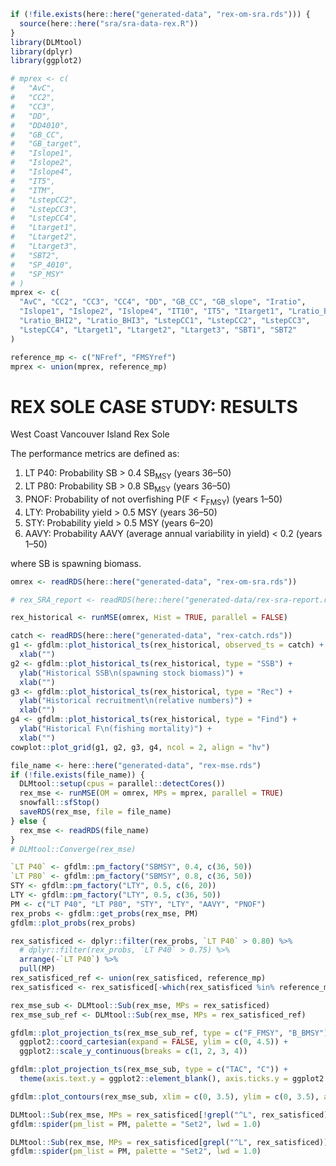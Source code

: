\newpage

```r
if (!file.exists(here::here("generated-data", "rex-om-sra.rds"))) {
  source(here::here("sra/sra-data-rex.R"))
}
library(DLMtool)
library(dplyr)
library(ggplot2)
```
  
<!-- # REX SOLE: MANAGEMENT PROCEDURE SPECIFICATIONS {#app:desc-mp-rex} -->

<!-- Use the management procedures that passed the screening test -->

```r
# mprex <- c(
#   "AvC",
#   "CC2",
#   "CC3",
#   "DD",
#   "DD4010",
#   "GB_CC",
#   "GB_target",
#   "Islope1",
#   "Islope2",
#   "Islope4",
#   "IT5",
#   "ITM",
#   "LstepCC2",
#   "LstepCC3",
#   "LstepCC4",
#   "Ltarget1",
#   "Ltarget2",
#   "Ltarget3",
#   "SBT2",
#   "SP_4010",
#   "SP_MSY"
# )
mprex <- c(
  "AvC", "CC2", "CC3", "CC4", "DD", "GB_CC", "GB_slope", "Iratio",
  "Islope1", "Islope2", "Islope4", "IT10", "IT5", "Itarget1", "Lratio_BHI",
  "Lratio_BHI2", "Lratio_BHI3", "LstepCC1", "LstepCC2", "LstepCC3",
  "LstepCC4", "Ltarget1", "Ltarget2", "Ltarget3", "SBT1", "SBT2"
)

reference_mp <- c("NFref", "FMSYref")
mprex <- union(mprex, reference_mp)
```

# REX SOLE CASE STUDY: RESULTS

West Coast Vancouver Island Rex Sole
  
The performance metrics are defined as:

1. LT P40: Probability SB > 0.4 SB~MSY~ (years 36--50)
1. LT P80: Probability SB > 0.8 SB~MSY~ (years 36--50)
1. PNOF: Probability of not overfishing P(F < F~FMSY~) (years 1--50)
1. LTY: Probability yield > 0.5 MSY (years 36--50)
1. STY: Probability yield > 0.5 MSY (years 6--20)
1. AAVY: Probability AAVY (average annual variability in yield) < 0.2 (years 1--50)

where SB is spawning biomass.
  

<!-- Get the operating model. For Shortraker we are using the DLMtool operating model. -->

```r
omrex <- readRDS(here::here("generated-data", "rex-om-sra.rds"))
```

<!-- How well does the SRA OM fit the indices? -->

```r
# rex_SRA_report <- readRDS(here::here("generated-data/rex-sra-report.rds"))
```

<!-- Run the historical part of the MSE.  -->

```r
rex_historical <- runMSE(omrex, Hist = TRUE, parallel = FALSE)
```

```r
catch <- readRDS(here::here("generated-data", "rex-catch.rds"))
g1 <- gfdlm::plot_historical_ts(rex_historical, observed_ts = catch) +
  xlab("")
g2 <- gfdlm::plot_historical_ts(rex_historical, type = "SSB") +
  ylab("Historical SSB\n(spawning stock biomass)") +
  xlab("")
g3 <- gfdlm::plot_historical_ts(rex_historical, type = "Rec") +
  ylab("Historical recruitment\n(relative numbers)") +
  xlab("")
g4 <- gfdlm::plot_historical_ts(rex_historical, type = "Find") +
  ylab("Historical F\n(fishing mortality)") +
  xlab("")
cowplot::plot_grid(g1, g2, g3, g4, ncol = 2, align = "hv")
```

```r
file_name <- here::here("generated-data", "rex-mse.rds")
if (!file.exists(file_name)) {
  DLMtool::setup(cpus = parallel::detectCores())
  rex_mse <- runMSE(OM = omrex, MPs = mprex, parallel = TRUE)
  snowfall::sfStop()
  saveRDS(rex_mse, file = file_name)
} else {
  rex_mse <- readRDS(file_name)
}
# DLMtool::Converge(rex_mse)
```

```r
`LT P40` <- gfdlm::pm_factory("SBMSY", 0.4, c(36, 50))
`LT P80` <- gfdlm::pm_factory("SBMSY", 0.8, c(36, 50))
STY <- gfdlm::pm_factory("LTY", 0.5, c(6, 20))
LTY <- gfdlm::pm_factory("LTY", 0.5, c(36, 50))
PM <- c("LT P40", "LT P80", "STY", "LTY", "AAVY", "PNOF")
rex_probs <- gfdlm::get_probs(rex_mse, PM)
gfdlm::plot_probs(rex_probs)
```

```r
rex_satisficed <- dplyr::filter(rex_probs, `LT P40` > 0.80) %>%
  # dplyr::filter(rex_probs, `LT P40` > 0.75) %>% 
  arrange(-`LT P40`) %>%
  pull(MP)
rex_satisficed_ref <- union(rex_satisficed, reference_mp)
rex_satisficed <- rex_satisficed[-which(rex_satisficed %in% reference_mp)]
```

```r
rex_mse_sub <- DLMtool::Sub(rex_mse, MPs = rex_satisficed)
rex_mse_sub_ref <- DLMtool::Sub(rex_mse, MPs = rex_satisficed_ref)
```


```r
gfdlm::plot_projection_ts(rex_mse_sub_ref, type = c("F_FMSY", "B_BMSY")) +
  ggplot2::coord_cartesian(expand = FALSE, ylim = c(0, 4.5)) +
  ggplot2::scale_y_continuous(breaks = c(1, 2, 3, 4))
```

```r
gfdlm::plot_projection_ts(rex_mse_sub, type = c("TAC", "C")) +
  theme(axis.text.y = ggplot2::element_blank(), axis.ticks.y = ggplot2::element_blank())
```

```r
gfdlm::plot_contours(rex_mse_sub, xlim = c(0, 3.5), ylim = c(0, 3.5), alpha = c(0.1, 0.25, 0.50))
```

```r
DLMtool::Sub(rex_mse, MPs = rex_satisficed[!grepl("^L", rex_satisficed)]) %>% 
gfdlm::spider(pm_list = PM, palette = "Set2", lwd = 1.0)
```


```r
DLMtool::Sub(rex_mse, MPs = rex_satisficed[grepl("^L", rex_satisficed)]) %>% 
gfdlm::spider(pm_list = PM, palette = "Set2", lwd = 1.0)
```

